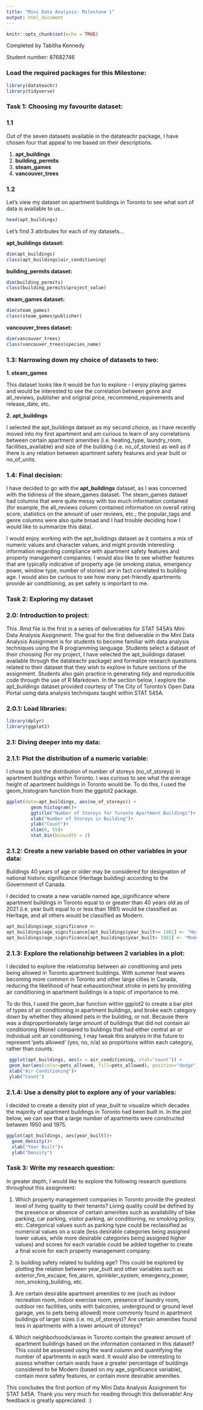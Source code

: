 ---
title: "Mini Data Analysis: Milestone 1"
output: html_document
---

```{r setup, include=FALSE}
knitr::opts_chunk$set(echo = TRUE)
```
Completed by Tabitha Kennedy

Student number: 87682746

### Load the required packages for this Milestone:

```{r}
library(datateachr)
library(tidyverse)
```

### Task 1: Choosing my favourite dataset:
### 1.1

Out of the seven datasets available in the datateachr package, I have chosen four that appeal to me based on their descriptions.

1. **apt_buildings**
2. **building_permits**
3. **steam_games**
4. **vancouver_trees**


### 1.2
Let's view my dataset on apartment buildings in Toronto to see what sort of data is available to us...

```{r}
head(apt_buildings)
```
Let's find 3 attributes for each of my datasets...


**apt_buildings dataset:**

```{r}
dim(apt_buildings)
class(apt_buildings$air_conditioning)
```

**building_permits dataset:**

```{r}
dim(building_permits)
class(building_permits$project_value)
```

**steam_games dataset:**

```{r}
dim(steam_games)
class(steam_games$publisher)
```


**vancouver_trees dataset:**
```{r}
dim(vancouver_trees)
class(vancouver_trees$species_name)
```

### 1.3: Narrowing down my choice of datasets to two:

**1. steam_games**

This dataset looks like it would be fun to explore - I enjoy playing games and would be interested to see the correlation between genre and all_reviews, publisher and original price, recommend_requirements and release_date, etc.

**2. apt_buildings**

I selected the apt_buildings dataset as my second choice, as I have recently moved into my first apartment and am curious to learn of any correlations between certain apartment amenities (i.e. heating_type, laundry_room, facilities_available) and size of the building (i.e. no_of_stories) as well as if there is any relation between apartment safety features and year built or no_of_units. 

### 1.4: Final decision:

I have decided to go with the **apt_buildings** dataset, as I was concerned with the tidiness of the steam_games dataset. The steam_games dataset had columns that were quite messy with too much information contained (for example, the all_reviews column contained information on overall rating score, statistics on the amount of user reviews, etc.; the popular_tags and genre columns were also quite broad and I had trouble deciding how I would like to summarize this data). 

I would enjoy working with the apt_buildings dataset as it contains a mix of numeric values and character values, and might provide interesting information regarding compliance with apartment safety features and property management companies. I would also like to see whether features that are typically indicative of property age (ie smoking status, emergency power, window type, number of stories) are in fact correlated to building age. I would also be curious to see how many pet-friendly apartments provide air conditioning, as pet safety is important to me. 

### Task 2: Exploring my dataset
### 2.0: Introduction to project: 
This .Rmd file is the first in a series of deliverables for STAT 545A's Mini Data Analysis Assignment. The goal for the first deliverable in the Mini Data Analysis Assignment is for students to become familiar with data analysis techniques using the R programming language. Students select a dataset of their choosing (for my project, I have selected the apt_buildings dataset available through the datateachr package) and formalize research questions related to their dataset that they wish to explore in future sections of the assignment. Students also gain practice in generating tidy and reproducible code through the use of R Markdown. In the section below, I explore the apt_buildings dataset provided courtesy of The City of Toronto’s Open Data Portal using data analysis techniques taught within STAT 545A. 

### 2.0.1: Load libraries:
```{r}
library(dplyr)
library(ggplot2)
```

### 2.1: Diving deeper into my data:

### 2.1.1: Plot the distribution of a numeric variable:
I chose to plot the distribution of number of storeys (no_of_storeys) in apartment buildings within Toronto. I was curious to see what the average height of apartment buildings in Toronto would be. To do this, I used the geom_histogram function from the ggplot2 package.

```{r}
ggplot(data=apt_buildings, aes(no_of_storeys)) + 
         geom_histogram()+
         ggtitle("Number of Storeys for Toronto Apartment Buildings")+
         xlab("Number of Storeys in Building")+
         ylab("Count")+
         xlim(0, 55)+
         stat_bin(binwidth = 2)
```        

### 2.1.2: Create a new variable based on other variables in your data:
Buildings 40 years of age or older may be considered for designation of national historic significance (Heritage building) according to the Government of Canada.

I decided to create a new variable named age_significance where apartment buildings in Toronto equal to or greater than 40 years old as of 2021 (i.e. year built equal to or less than 1981) would be classified as Heritage, and all others would be classified as Modern.

```{r}
apt_buildings$age_significance <- 
apt_buildings$age_significance[apt_buildings$year_built<= 1981] <- "Heritage"
apt_buildings$age_significance[apt_buildings$year_built> 1981] <- "Modern"

```   

### 2.1.3: Explore the relationship between 2 variables in a plot:

I decided to explore the relationship between air conditioning and pets being allowed in Toronto apartment buildings. With summer heat waves becoming more common in Toronto and other large cities in Canada, reducing the likelihood of heat exhaustion/heat stroke in pets by providing air conditioning in apartment buildings is a topic of importance to me.

To do this, I used the geom_bar function within ggplot2 to create a bar plot of types of air conditioning in apartment buildings, and broke each category down by whether they allowed pets in the building, or not. Because there was a disproportionately large amount of buildings that did not contain air conditioning (None) compared to buldings that had either central air or individual unit air conditioning, I may tweak this analysis in the future to represent 'pets allowed' (yes, no, n/a) as proportions within each category, rather than counts.

```{r}
 ggplot(apt_buildings, aes(x = air_conditioning, stat="count")) +
 geom_bar(aes(color=pets_allowed, fill=pets_allowed), position="dodge")+
 xlab("Air Conditioning")+
 ylab("Count")
```

### 2.1.4: Use a density plot to explore any of your variables:
I decided to create a density plot of year_built to visualize which decades the majority of apartment buildings in Toronto had been built in. In the plot below, we can see that a large number of apartments were constructed between 1950 and 1975.

```{r}
ggplot(apt_buildings, aes(year_built))+
  geom_density()+ 
  xlab("Year Built")+
  ylab("Density")

```

### Task 3: Write my research question:
In greater depth, I would like to explore the following research questions throughout this assignment:

1. Which property management companies in Toronto provide the greatest level of living quality to their tenants? Living quality could be defined by the presence or absence of certain amenities such as availability of bike parking, car parking, visitor parking, air conditioning, no smoking policy, etc. Categorical values such as parking type could be reclassified as numerical values on a scale (less desirable categories being assigned lower values, while more desirable categories being assigned higher values) and scores for each variable could be added together to create a final score for each property management company.

2. Is building safety related to building age? This could be explored by plotting the relation between year_built and other variables such as exterior_fire_escape, fire_alarm, sprinkler_system, emergency_power, non_smoking_building, etc.

3. Are certain desirable apartment amenities to me (such as indoor recreation room, indoor exercise room, presence of laundry room, outdoor rec facilities, units with balconies, underground or ground level garage, yes to pets being allowed) more commonly found in apartment buildings of larger sizes (i.e. no_of_storeys)? Are certain amenities found less in apartments with a lower amount of storeys?

4. Which neighborhoods/areas in Toronto contain the greatest amount of apartment buildings based on the information contained in this dataset? This could be assessed using the ward column and quantifying the number of apartments in each ward. It would also be interesting to assess whether certain wards have a greater percentage of buildings considered to be Modern (based on my age_significance variable), contain more safety features, or contain more desirable amenities.

This concludes the first portion of my Mini Data Analysis Assignment for STAT 545A. Thank you very much for reading through this deliverable! Any feedback is greatly appreciated. :)
